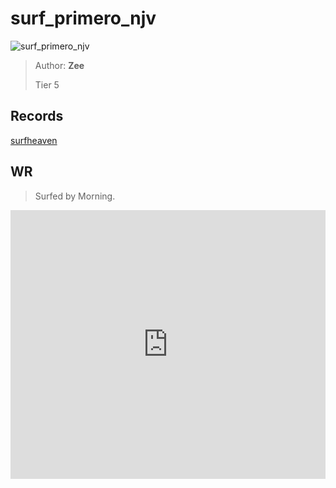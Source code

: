 
# surf_primero_njv

![surf_primero_njv](https://raw.githubusercontent.com/Sayt123/SurfMapPics/Maps-and-bonuses/csgo/surf_primero_njv.jpg)

> Author: **Zee**
>
> Tier 5

## Records

[surfheaven](https://surfheaven.eu/map/surf_primero_njv)

## WR

> Surfed by Morning.

<iframe
width="100%"
height="430"
src="https://www.youtube.com/embed/EWNPbYo7P_k"
frameborder="0"
allow="accelerometer; autoplay; clipboard-write; encrypted-media; gyroscope; picture-in-picture"
allowFullScreen
/>

```md

[Surf Timer] - Beach Boy Morning finished in 01:04:27 (-00:00:34). Improving by 00:00:43
[Surf Timer] - Beach Boy Morning beat the map record! Rank: 1/78


```
                